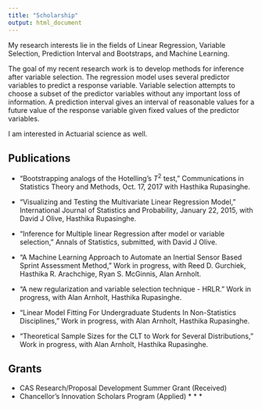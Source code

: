 ```yaml
---
title: "Scholarship"
output: html_document
---
```

My research interests lie in the fields of Linear Regression, Variable Selection, Prediction Interval and Bootstraps, and Machine Learning. 

The goal of my recent research work is  to develop methods for inference after variable selection. The regression model uses several predictor variables to 
predict a response variable. Variable selection attempts to choose a subset of the predictor variables without any important loss of information. A prediction 
interval gives an interval of reasonable values for a future value of the response variable given fixed values of the predictor variables. 

I am interested in Actuarial science as well. 


## Publications 


* "Bootstrapping analogs of the Hotelling's $T^2$ test,"  Communications in Statistics Theory and Methods, Oct. 17, 2017 with Hasthika Rupasinghe.

* "Visualizing and Testing the Multivariate Linear Regression Model,"  International Journal of Statistics and Probability, January 22, 2015, with David J Olive, Hasthika Rupasinghe.

* "Inference for Multiple linear Regression after model or variable selection," Annals of Statistics, submitted, with David J Olive. 

* "A Machine Learning Approach to Automate an Inertial Sensor Based Sprint Assessment Method,"   Work in progress, with Reed D. Gurchiek, Hasthika R. Arachchige, Ryan S. McGinnis, Alan Arnholt. 

* "A new regularization and variable selection technique - HRLR."  Work in progress, with Alan Arnholt, Hasthika Rupasinghe. 

* "Linear Model Fitting For  Undergraduate Students In Non-Statistics Disciplines,"   Work in progress, with Alan Arnholt, Hasthika Rupasinghe. 


* "Theoretical Sample Sizes for the CLT to Work for Several Distributions,"  Work in progress, with Alan Arnholt, Hasthika Rupasinghe. 

## Grants

* CAS Research/Proposal Development Summer Grant (Received)
* Chancellor’s Innovation Scholars Program (Applied)
* * *
